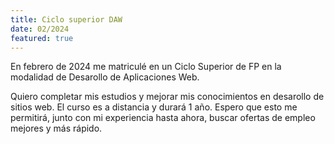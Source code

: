 ```yaml
---
title: Ciclo superior DAW
date: 02/2024
featured: true
---
```



En febrero de 2024 me matriculé en un Ciclo Superior de FP en la modalidad de Desarollo de Aplicaciones Web.

Quiero completar mis estudios y mejorar mis conocimientos en desarollo de sitios web. El curso es a distancia y durará 1 año. Espero que esto me permitirá, junto con mi experiencia hasta ahora, buscar ofertas de empleo mejores y más rápido.
